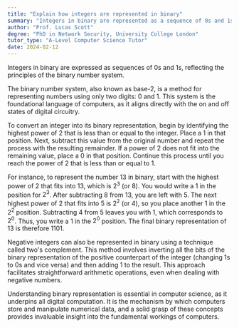 ```yaml
---
title: "Explain how integers are represented in binary"
summary: "Integers in binary are represented as a sequence of 0s and 1s, based on the binary number system."
author: "Prof. Lucas Scott"
degree: "PhD in Network Security, University College London"
tutor_type: "A-Level Computer Science Tutor"
date: 2024-02-12
---
```


Integers in binary are expressed as sequences of 0s and 1s, reflecting the principles of the binary number system.

The binary number system, also known as base-2, is a method for representing numbers using only two digits: 0 and 1. This system is the foundational language of computers, as it aligns directly with the on and off states of digital circuitry.

To convert an integer into its binary representation, begin by identifying the highest power of $2$ that is less than or equal to the integer. Place a $1$ in that position. Next, subtract this value from the original number and repeat the process with the resulting remainder. If a power of $2$ does not fit into the remaining value, place a $0$ in that position. Continue this process until you reach the power of $2$ that is less than or equal to $1$.

For instance, to represent the number $13$ in binary, start with the highest power of $2$ that fits into $13$, which is $2^3$ (or $8$). You would write a $1$ in the position for $2^3$. After subtracting $8$ from $13$, you are left with $5$. The next highest power of $2$ that fits into $5$ is $2^2$ (or $4$), so you place another $1$ in the $2^2$ position. Subtracting $4$ from $5$ leaves you with $1$, which corresponds to $2^0$. Thus, you write a $1$ in the $2^0$ position. The final binary representation of $13$ is therefore $1101$.

Negative integers can also be represented in binary using a technique called two's complement. This method involves inverting all the bits of the binary representation of the positive counterpart of the integer (changing $1$s to $0$s and vice versa) and then adding $1$ to the result. This approach facilitates straightforward arithmetic operations, even when dealing with negative numbers.

Understanding binary representation is essential in computer science, as it underpins all digital computation. It is the mechanism by which computers store and manipulate numerical data, and a solid grasp of these concepts provides invaluable insight into the fundamental workings of computers.
    
